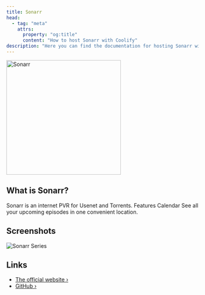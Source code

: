 ```yaml
---
title: Sonarr
head:
  - tag: "meta"
    attrs:
      property: "og:title"
      content: "How to host Sonarr with Coolify"
description: "Here you can find the documentation for hosting Sonarr with Coolify."
---
```



<Badge text="One-click setup." variant="note" size="large" />

<img src="/src/assets/images/services/sonarr.svg" width="300" alt="Sonarr" />

## What is Sonarr?

Sonarr is an internet PVR for Usenet and Torrents. Features Calendar See all your upcoming episodes in one convenient location.

## Screenshots

![Sonarr Series](/src/assets/images/screenshots/sonarr_screenshot.jpeg)

## Links

- [The official website ›](https://sonarr.tv/)
- [GitHub ›](https://github.com/Sonarr/Sonarr)

